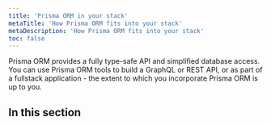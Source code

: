 ```yaml
---
title: 'Prisma ORM in your stack'
metaTitle: 'How Prisma ORM fits into your stack'
metaDescription: 'How Prisma ORM fits into your stack'
toc: false
---
```


<TopBlock>

Prisma ORM provides a fully type-safe API and simplified database access. You can use Prisma ORM tools to build a GraphQL or REST API, or as part of a fullstack application - the extent to which you incorporate Prisma ORM is up to you.

</TopBlock>

## In this section

<Subsections />
